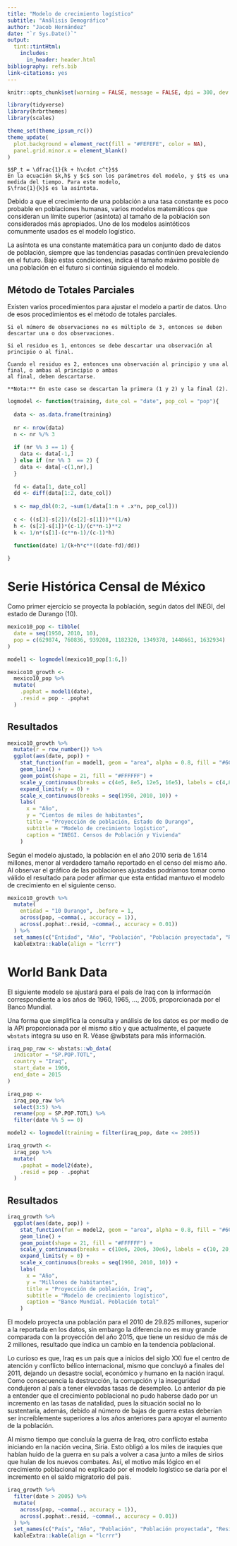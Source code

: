 ```yaml
---
title: "Modelo de crecimiento logístico"
subtitle: "Análisis Demográfico"
author: "Jacob Hernández"
date: "`r Sys.Date()`"
output: 
  tint::tintHtml:
    includes:
      in_header: header.html
bibliography: refs.bib
link-citations: yes
---
```


```r
knitr::opts_chunk$set(warning = FALSE, message = FALSE, dpi = 300, dev = "ragg_png")

library(tidyverse)
library(hrbrthemes)
library(scales)

theme_set(theme_ipsum_rc())
theme_update(
  plot.background = element_rect(fill = "#FEFEFE", color = NA),
  panel.grid.minor.x = element_blank()
)
```

```marginfigure
$$P_t = \dfrac{1}{k + h\cdot c^t}$$
En la ecuación $k,h$ y $c$ son los parámetros del modelo, y $t$ es una medida del tiempo. Para este modelo, 
$\frac{1}{k}$ es la asíntota.
```

Debido a que el crecimiento de una población a una tasa constante es poco probable en poblaciones humanas, 
varios modelos matemáticos que consideran un límite superior (asíntota) al tamaño de la población son 
considerados más apropiados. Uno de los modelos asintóticos comunmente usados es el modelo logístico.

La asíntota es una constante matemática para un conjunto dado de datos de población, siempre que las 
tendencias pasadas continúen prevaleciendo en el futuro. Bajo estas condiciones, indica el tamaño máximo 
posible de una población en el futuro si continúa siguiendo el modelo.

## Método de Totales Parciales

Existen varios procedimientos para ajustar el modelo a partir de datos. Uno de esos procedimientos es el 
método de totales parciales.

```marginfigure
Si el número de observaciones no es múltiplo de 3, entonces se deben descartar una o dos observaciones.

Si el residuo es 1, entonces se debe descartar una observación al principio o al final.

Cuando el residuo es 2, entonces una observación al principio y una al final, o ambas al principio o ambas 
al final, deben descartarse.

**Nota:** En este caso se descartan la primera (1 y 2) y la final (2).
```

```r
logmodel <- function(training, date_col = "date", pop_col = "pop"){
  
  data <- as.data.frame(training)
  
  nr <- nrow(data)
  n <- nr %/% 3
   
  if (nr %% 3 == 1) {
    data <- data[-1,]
  } else if (nr %% 3  == 2) {
    data <- data[-c(1,nr),]
  }
  
  fd <- data[1, date_col]
  dd <- diff(data[1:2, date_col])
  
  s <- map_dbl(0:2, ~sum(1/data[1:n + .x*n, pop_col]))
  
  c <- ((s[3]-s[2])/(s[2]-s[1]))**(1/n)
  h <- (s[2]-s[1])*(c-1)/(c**n-1)**2
  k <- 1/n*(s[1]-(c**n-1)/(c-1)*h)
  
  function(date) 1/(k+h*c**((date-fd)/dd))

}
```

# Serie Histórica Censal de México

Como primer ejercicio se proyecta la población, según datos del INEGI, del estado de Durango (10).

```r
mexico10_pop <- tibble(
  date = seq(1950, 2010, 10),
  pop = c(629874, 760836, 939208, 1182320, 1349378, 1448661, 1632934)
)

model1 <- logmodel(mexico10_pop[1:6,])

mexico10_growth <-
  mexico10_pop %>% 
  mutate(
    .pophat = model1(date),
    .resid = pop - .pophat
  )
```

## Resultados

```r
mexico10_growth %>% 
  mutate(r = row_number()) %>% 
  ggplot(aes(date, pop)) +
    stat_function(fun = model1, geom = "area", alpha = 0.8, fill = "#6CC8B1") +
    geom_line() +
    geom_point(shape = 21, fill = "#FFFFFF") +
    scale_y_continuous(breaks = c(4e5, 8e5, 12e5, 16e5), labels = c(4,8,12,16)) +
    expand_limits(y = 0) +
    scale_x_continuous(breaks = seq(1950, 2010, 10)) +
    labs(
      x = "Año", 
      y = "Cientos de miles de habitantes",
      title = "Proyección de población, Estado de Durango",
      subtitle = "Modelo de crecimiento logístico",
      caption = "INEGI. Censos de Población y Vivienda"
    )
```

Según el modelo ajustado, la población en el año 2010 sería de 1.614 millones, menor al verdadero tamaño 
reportado en el censo del mismo año. Al observar el gráfico de las poblaciones ajustadas podríamos tomar 
como válido el resultado para poder afirmar que esta entidad mantuvo el modelo de crecimiento en el 
siguiente censo. 

```r
mexico10_growth %>%
  mutate(
    entidad = "10 Durango", .before = 1,
    across(pop, ~comma(., accuracy = 1)),
    across(.pophat:.resid, ~comma(., accuracy = 0.01))
  ) %>%
  set_names(c("Entidad", "Año", "Población", "Población proyectada", "Residuo")) %>% 
  kableExtra::kable(align = "lcrrr")
```

# World Bank Data

El siguiente modelo se ajustará para el país de Iraq con la información correspondiente a los años de 1960, 
1965, ..., 2005, proporcionada por el Banco Mundial. 

Una forma que simplifica la consulta y análisis de los datos es por medio de la API proporcionada por el mismo 
sitio y que actualmente, el paquete `wbstats` integra su uso en R. Véase @wbstats para más información.

```r
iraq_pop_raw <- wbstats::wb_data(
  indicator = "SP.POP.TOTL", 
  country = "Iraq", 
  start_date = 1960, 
  end_date = 2015
)

iraq_pop <- 
  iraq_pop_raw %>% 
  select(3:5) %>% 
  rename(pop = SP.POP.TOTL) %>% 
  filter(date %% 5 == 0)

model2 <- logmodel(training = filter(iraq_pop, date <= 2005))

iraq_growth <-
  iraq_pop %>% 
  mutate(
    .pophat = model2(date),
    .resid = pop - .pophat
  )
```

## Resultados

```r
iraq_growth %>% 
  ggplot(aes(date, pop)) +
    stat_function(fun = model2, geom = "area", alpha = 0.8, fill = "#6CC8B1") +
    geom_line() +
    geom_point(shape = 21, fill = "#FFFFFF") +
    scale_y_continuous(breaks = c(10e6, 20e6, 30e6), labels = c(10, 20, 30)) +
    expand_limits(y = 0) +
    scale_x_continuous(breaks = seq(1960, 2010, 10)) +
    labs(
      x = "Año", 
      y = "Millones de habitantes",
      title = "Proyección de población, Iraq",
      subtitle = "Modelo de crecimiento logístico",
      caption = "Banco Mundial. Población total"
    )
```

El modelo proyecta una población para el 2010 de 29.825 millones, superior a la reportada en los datos, sin embargo la 
diferencia no es muy grande comparada con la proyección del año 2015, que tiene un residuo de más de 2 millones, resultado 
que indica un cambio en la tendencia poblacional. 

Lo curioso es que, Iraq es un país que a inicios del siglo XXI fue el centro de atención y conflicto bélico internacional, 
mismo que concluyó a finales del 2011, dejando un desastre social, económico y humano en la nación iraquí. Como consecuencia 
la destrucción, la corrupción y la inseguridad condujeron al país a tener elevadas tasas de desempleo. Lo anterior da pie
a entender que el crecimiento poblacional no pudo haberse dado por un incremento en las tasas de natalidad, pues la situación
social no lo sustentaría, además, debido al número de bajas de guerra estas deberían ser increíblemente superiores a los años
anteriores para apoyar el aumento de la población. 

Al mismo tiempo que concluía la guerra de Iraq, otro conflicto estaba iniciando en la nación vecina, Siria. Esto obligó a los
miles de iraquíes que habían huido de la guerra en su país a volver a casa junto a miles de sirios que huían de los nuevos 
combates. Así, el motivo más lógico en el crecimiento poblacional no explicado por el modelo logístico se daría por el 
incremento en el saldo migratorio del país.

```r
iraq_growth %>%
  filter(date > 2005) %>%
  mutate(
    across(pop, ~comma(., accuracy = 1)),
    across(.pophat:.resid, ~comma(., accuracy = 0.01))
  ) %>%
  set_names(c("País", "Año", "Población", "Población proyectada", "Residuo")) %>% 
  kableExtra::kable(align = "lcrrr") 
```


